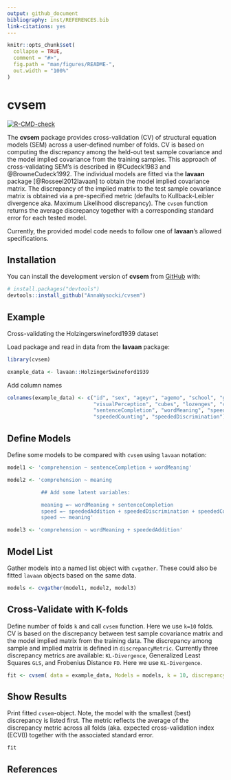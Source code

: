 ```yaml
---
output: github_document
bibliography: inst/REFERENCES.bib
link-citations: yes
---
```


<!-- README.md is generated from README.Rmd. Please edit that file -->

```r
knitr::opts_chunk$set(
  collapse = TRUE,
  comment = "#>",
  fig.path = "man/figures/README-",
  out.width = "100%"
)
```

# cvsem

<!-- badges: start -->
[![R-CMD-check](https://github.com/AnnaWysocki/cvsem/actions/workflows/r.yml/badge.svg)](https://github.com/AnnaWysocki/cvsem/actions/workflows/r.yml)
<!-- badges: end -->

The **cvsem** package provides cross-validation (CV) of structural equation models (SEM) across a user-defined number of folds. CV is based on computing the discrepancy among the held-out test sample covariance and the model implied covariance from the training samples. This approach of cross-validating SEM's is described in @Cudeck1983 and @BrowneCudeck1992. The individual models are fitted via the **lavaan** package [@Rosseel2012lavaan] to obtain the model implied covariance matrix. The discrepancy of the implied matrix to the test sample covariance matrix is obtained via a pre-specified metric (defaults to Kullback-Leibler divergence aka. Maximum Likelihood discrepancy). The `cvsem` function returns the average discrepancy together with a corresponding standard error for each tested model.

Currently, the provided model code needs to follow one of **lavaan**'s allowed specifications. 

## Installation

You can install the development version of **cvsem** from [GitHub](https://github.com/) with:

``` r
# install.packages("devtools")
devtools::install_github("AnnaWysocki/cvsem")
```

## Example

Cross-validating the Holzingerswineford1939 dataset

Load package and read in data from the **lavaan** package:
```r
library(cvsem)

example_data <- lavaan::HolzingerSwineford1939
```

Add column names
```r
colnames(example_data) <- c("id", "sex", "ageyr", "agemo", "school", "grade",
                            "visualPerception", "cubes", "lozenges", "comprehension",
                            "sentenceCompletion", "wordMeaning", "speededAddition",
                            "speededCounting", "speededDiscrimination")
```

## Define Models
Define some models to be compared with `cvsem` using `lavaan` notation:
```r
model1 <- 'comprehension ~ sentenceCompletion + wordMeaning'

model2 <- 'comprehension ~ meaning

           ## Add some latent variables:

           meaning =~ wordMeaning + sentenceCompletion
           speed =~ speededAddition + speededDiscrimination + speededCounting
           speed ~~ meaning'

model3 <- 'comprehension ~ wordMeaning + speededAddition'
```

## Model List
Gather models into a named list object with `cvgather`. These could also be fitted `lavaan` objects based on the same data. 
```r
models <- cvgather(model1, model2, model3)
```

## Cross-Validate with K-folds
Define number of folds `k` and call `cvsem` function. 
Here we use `k=10` folds. CV is based on the discrepancy between test sample covariance matrix and the model implied matrix from the training data. The discrepancy among sample and implied matrix is defined in `discrepancyMetric`.
Currently three discrepancy metrics are available: `KL-Divergence`, Generalized Least Squares `GLS`, and Frobenius Distance `FD`.
Here we use `KL-Divergence`. 
```r
fit <- cvsem( data = example_data, Models = models, k = 10, discrepancyMetric = "KL-Divergence")
```

## Show Results
Print fitted `cvsem`-object. Note, the model with the smallest (best) discrepancy is listed first. The metric reflects the average of the discrepancy metric across all folds (aka. expected cross-validation index (ECVI)) together with the associated standard error. 
```r
fit
```

## References

<!-- What is special about using `README.Rmd` instead of just `README.md`? You can include R chunks like so: -->

<!-- ```{r cars} -->
<!-- summary(cars) -->
<!-- ``` -->

<!-- You'll still need to render `README.Rmd` regularly, to keep `README.md` up-to-date. `devtools::build_readme()` is handy for this. You could also use GitHub Actions to re-render `README.Rmd` every time you push. An example workflow can be found here: <https://github.com/r-lib/actions/tree/v1/examples>. -->

<!-- You can also embed plots, for example: -->

<!-- ```{r pressure, echo = FALSE} -->
<!-- plot(pressure) -->
<!-- ``` -->

<!-- In that case, don't forget to commit and push the resulting figure files, so they display on GitHub and CRAN. -->

